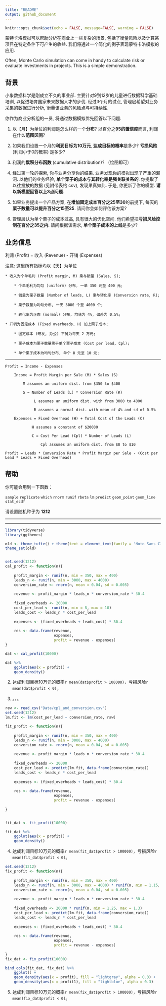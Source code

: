 ```yaml
---
title: "README"
output: github_document
---
```


```r
knitr::opts_chunk$set(echo = FALSE, message=FALSE, warning = FALSE)
```


蒙特卡洛模拟可以帮助分析在商业上一些复杂的场景, 包括了衡量风险以及计算某项目在特定条件下可产生的收益. 我们将通过一个简化的例子表现蒙特卡洛模拟的应用.

Often, Monte Carlo simulation can come in handy to calculate risk or evaluate investments in projects. This is a simple demonstration.

## 背景

小象数据科学是刚成立不久的事业部. 主要针对9到12岁的儿童进行数据科学基础培训, 以促进培育国家未来数据人才的步伐. 经过3个月的试点, 管理层希望对业务采集的数据进行分析, 衡量该业务的风险点与可持续性. 

你作为商业分析组的一员, 将通过数据模拟优先回答以下问题:

1. 以【月】为单位的利润是怎么样的一个**分布**? 以百分之**95的置信度**而言, 利润在什么**范围区间**? 

2. 如果我们设置一个月的**利润目标为10万元**, **达成目标的概率**是多少? **亏损风险** (利润小于0的概率) 是多少?

3. 利润的**累积分布函数** (cumulative distribution)? （绘图即可）

4. 经过第一轮的探索, 你与业务分享你的结果. 业务发现你的模拟出现了严重的漏洞. 以他们的业务经验, **单个栗子的成本与其转化率是强关联关系的**. 你提取了以往投放的数据 (见附带表格 csv), 发现果真如此. 于是, 你更新了你的模型. **请以新模型回答以上3点问题**.

5. 如果业务提出一个产品方案, 在**增加固定成本百分之25至30**的前提下, 每天的**栗子数量可以提升百分之15至25**. 请问你会如何评估该方案? 

6. 管理层认为单个栗子的成本过高, 具有很大的优化空间. 他们希望把**亏损风险控制在百分之35之内**. 请问根据该需求, **单个栗子成本的上线**是多少?


## 业务信息	

利润 (Profit) = 收入 (Revenue) - 开销 (Expenses)

注意: 这里所有指标均以【天】为单位

```
* 收入为个单毛利 (Profit margin, M) 乘与销量 (Sales, S);

	* 个单毛利为均匀 (uniform) 分布, 一单 350 元至 400 元;
	
	* 销量为栗子数量 (Number of leads, L) 乘与转化率 (Conversion rate, R);
	
	* 栗子数量为均匀分布, 一天 3000 个至 4000 个;
	
	* 转化率为正态 (normal) 分布, 均值为 4%, 偏差为 0.5%;
	
* 开销为固定成本 (Fixed overheads, H) 加上栗子成本;

	* 固定成本 (研发, 办公) 平摊为每天 2 万元;
	
	* 栗子成本为栗子数量乘于单个栗子成本 (Cost per lead, Cpl);
	
	* 单个栗子成本为均匀分布, 单个 8 元至 10 元;
```
***
```
Profit = Income - Expenses

    Income = Profit Margin per Sale (M) * Sales (S)
    
        M assumes an uniform dist. from $350 to $400
    
        S = Number of Leads (L) * Conversion Rate (R)
    
             L assumes an uniform dist. with from 3000 to 4000
             
             R assumes a normal dist. with mean of 4% and sd of 0.5%
        
    Expenses = Fixed Overhead (H) + Total Cost of the Leads (C)
    
            H assumes a constant of $20000
            
            C = Cost Per Lead (Cpl) * Number of Leads (L)
            
                Cpl assumes an uniform dist. from $8 to $10

Profit = Leads * Conversion Rate * Profit Margin per Sale - (Cost per Lead * Leads + Fixed Overhead)
```

## 帮助

你可能会用到一下函数：

`sample` `replicate` `which` `rnorm` `runif` `rbeta` `lm` `predict` `geom_point` `geom_line` `stat_ecdf` 

请设置随机种子为 **1212**

****

****

```r
library(tidyverse)
library(ggthemes)

old <- theme_tufte() + theme(text = element_text(family = "Noto Sans CJK SC", size = 9))
theme_set(old)


set.seed(1212)
cal_profit <- function(n){
    
    profit_margin <- runif(n, min = 350, max = 400)
    leads_n <- runif(n, min = 3000, max = 4000)
    conversion_rate <- rnorm(n, mean = 0.04, sd = 0.005)
    
    revenue <- profit_margin * leads_n * conversion_rate * 30.4
    
    fixed_overheads <- 20000
    cost_per_lead <- runif(n, min = 8, max = 10)
    leads_cost <- leads_n * cost_per_lead
    
    expenses <- (fixed_overheads + leads_cost) * 30.4
    
    res <- data.frame(revenue,
                      expenses,
                      profit = revenue - expenses)
}

dat <- cal_profit(10000)

dat %>% 
    ggplot(aes(x = profit)) +
    geom_density()

```

2. 达成利润目标10万元的概率`r mean(dat$profit > 100000)`，亏损风险`r mean(dat$profit < 0)`。

3. 。。。

```r
raw <- read_csv("Data/cpl_and_conversion.csv")
set.seed(1212)
lm.fit <- lm(cost_per_lead ~ conversion_rate, raw)

fit_profit <- function(n){
   
    profit_margin <- runif(n, min = 350, max = 400)
    leads_n <- runif(n, min = 3000, max = 4000)
    conversion_rate <- rnorm(n, mean = 0.04, sd = 0.005)
    
    revenue <- profit_margin * leads_n * conversion_rate * 30.4
    
    fixed_overheads <- 20000
    cost_per_lead <- predict(lm.fit, data.frame(conversion_rate))
    leads_cost <- leads_n * cost_per_lead
    
    expenses <- (fixed_overheads + leads_cost) * 30.4
    
    res <- data.frame(revenue,
                      expenses,
                      profit = revenue - expenses)
    
}


fit_dat <- fit_profit(10000)

fit_dat %>% 
    ggplot(aes(x = profit)) +
    geom_density()

```

4. 达成利润目标10万元的概率`r mean(fit_dat$profit > 100000)`，亏损风险`r mean(fit_dat$profit < 0)`。

```r
set.seed(1212)
fix_profit <- function(n){
    
    profit_margin <- runif(n, min = 350, max = 400)
    leads_n <- runif(n, min = 3000, max = 4000) * runif(n, min = 1.15, max = 1.25)
    conversion_rate <- rnorm(n, mean = 0.04, sd = 0.005)
    
    revenue <- profit_margin * leads_n * conversion_rate * 30.4
    
    fixed_overheads <- 20000 * runif(n, min = 1.25, max = 1.3)
    cost_per_lead <- predict(lm.fit, data.frame(conversion_rate))
    leads_cost <- leads_n * cost_per_lead
    
    expenses <- (fixed_overheads + leads_cost) * 30.4
    
    res <- data.frame(revenue,
                      expenses,
                      profit = revenue - expenses)
    
}
fix_dat <- fix_profit(10000)

bind_cols(fit_dat, fix_dat) %>% 
    ggplot() +
    geom_density(aes(x = profit), fill = "lightgray", alpha = 0.3) +
    geom_density(aes(x = profit1), fill = "lightblue", alpha = 0.3)
```

5. 达成利润目标10万元的概率`r mean(fix_dat$profit > 100000)`，亏损风险`r mean(fix_dat$profit < 0)`。